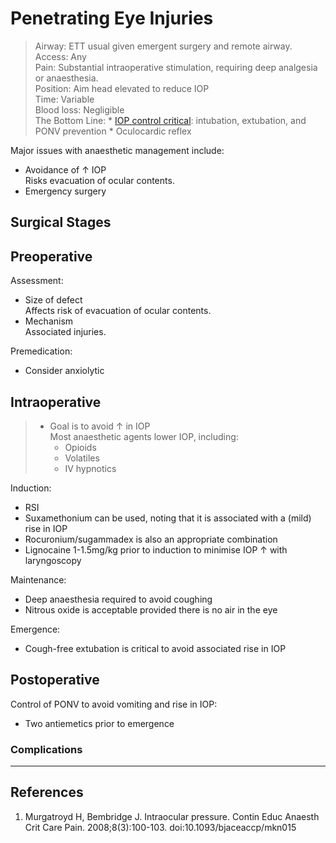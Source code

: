 # Penetrating Eye Injuries


>Airway: ETT usual given emergent surgery and remote airway. <br>
>Access: Any<br>
>Pain: Substantial intraoperative stimulation, requiring deep analgesia or anaesthesia. <br>
>Position: Aim head elevated to reduce IOP <br>
>Time: Variable <br>
>Blood loss: Negligible <br>
>The Bottom Line:
>* [IOP control critical](/anaesthesia/opthal/opthal-principles.md#Intra-Ocular Pressure): intubation, extubation, and PONV prevention
>* Oculocardic reflex

Major issues with anaesthetic management include:

* Avoidance of ↑ IOP  
Risks evacuation of ocular contents.
* Emergency surgery


## Surgical Stages

## Preoperative

Assessment:

* Size of defect  
Affects risk of evacuation of ocular contents.
* Mechanism  
Associated injuries.

Premedication:

* Consider anxiolytic

## Intraoperative

> * Goal is to avoid ↑ in IOP  
> Most anaesthetic agents lower IOP, including:
> 	* Opioids
> 	* Volatiles
>	* IV hypnotics

Induction:

* RSI
* Suxamethonium can be used, noting that it is associated with a (mild) rise in IOP
* Rocuronium/sugammadex is also an appropriate combination
* Lignocaine 1-1.5mg/kg prior to induction to minimise IOP ↑ with laryngoscopy


Maintenance:

* Deep anaesthesia required to avoid coughing
* Nitrous oxide is acceptable provided there is no air in the eye


Emergence:

* Cough-free extubation is critical to avoid associated rise in IOP

## Postoperative

Control of PONV to avoid vomiting and rise in IOP:

* Two antiemetics prior to emergence

### Complications


---

## References

1. Murgatroyd H, Bembridge J. Intraocular pressure. Contin Educ Anaesth Crit Care Pain. 2008;8(3):100-103. doi:10.1093/bjaceaccp/mkn015
